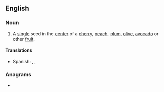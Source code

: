 ==English==

===Noun===
{{en-noun}}

# A [[single]] seed in the [[center]] of a [[cherry]], [[peach]], [[plum]], [[olive]], [[avocado]] or other [[fruit]].

====Translations====
{{trans-top|single, central seed}}
* Spanish: {{t+|es|hueso|m}}, {{t|es|güito|m}}, {{t+|es|tito|m}}
{{trans-mid}}
{{trans-bottom}}

===Anagrams===
* {{l|en|despite}}